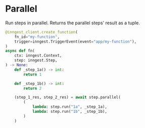 # Parallel <VersionBadge version="v0.3.0+" />

Run steps in parallel. Returns the parallel steps' result as a tuple.

```py
@inngest_client.create_function(
    fn_id="my-function",
    trigger=inngest.TriggerEvent(event="app/my-function"),
)
async def fn(
    ctx: inngest.Context,
    step: inngest.Step,
) -> None:
    def _step_1a() -> int:
        return 1

    def _step_1b() -> int:
        return 2

    (step_1_res, step_2_res) = await step.parallel(
        (
            lambda: step.run("1a", _step_1a),
            lambda: step.run("1b", _step_1b),
        )
    )
```
